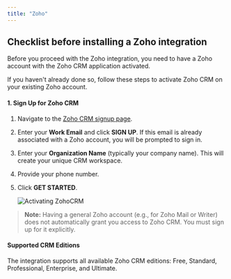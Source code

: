 ```yaml
---
title: "Zoho"
---
```


## Checklist before installing a Zoho integration

Before you proceed with the Zoho integration, you need to have a Zoho account with the Zoho CRM application activated.

If you haven't already done so, follow these steps to activate Zoho CRM on your existing Zoho account.

#### 1. Sign Up for Zoho CRM

1.  Navigate to the [Zoho CRM signup page](https://www.zoho.com/crm/signup.html).
2.  Enter your **Work Email** and click **SIGN UP**. If this email is already associated with a Zoho account, you will be prompted to sign in.
3.  Enter your **Organization Name** (typically your company name). This will create your unique CRM workspace.
4.  Provide your phone number.
5.  Click **GET STARTED**.

    ![Activating ZohoCRM](/images/customer-guides/zohoCRM-signup.png)

> **Note:** Having a general Zoho account (e.g., for Zoho Mail or Writer) does not automatically grant you access to Zoho CRM. You must sign up for it explicitly.

#### Supported CRM Editions

The integration supports all available Zoho CRM editions: Free, Standard, Professional, Enterprise, and Ultimate.


